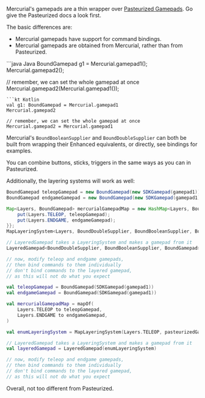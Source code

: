 Mercurial's gamepads are a thin wrapper over [Pasteurized
Gamepads](/Pasteurized). Go give the Pasteurized docs a look first.

The basic differences are:
- Mercurial gamepads have support for command bindings.
- Mercurial gamepads are obtained from Mercurial, rather than from Pasteurized.
<CodeGroup>
```java Java
BoundGamepad g1 = Mercurial.gamepad1();
Mercurial.gamepad2();

// remember, we can set the whole gamepad at once
Mercurial.gamepad2(Mercurial.gamepad1());
```
```kt Kotlin
val g1: BoundGamepad = Mercurial.gamepad1
Mercurial.gamepad2

// remember, we can set the whole gamepad at once
Mercurial.gamepad2 = Mercurial.gamepad1
```
</CodeGroup>

Mercurial's `BoundBooleanSupplier` and `BoundDoubleSupplier` can both be built
from wrapping their Enhanced equivalents, or directly, see bindings for
examples.

You can combine buttons, sticks, triggers in the same ways as you can in
Pasteurized.

Additionally, the layering systems will work as well:
<CodeGroup>
```java Java
BoundGamepad teleopGamepad = new BoundGamepad(new SDKGamepad(gamepad1));
BoundGamepad endgameGamepad = new BoundGamepad(new SDKGamepad(gamepad1));

Map<Layers, BoundGamepad> mercurialGamepadMap = new HashMap<Layers, BoundGamepad>(){{
	put(Layers.TELEOP, teleopGamepad);
	put(Layers.ENDGAME, endgameGamepad);
}};
MapLayeringSystem<Layers, BoundDoubleSupplier, BoundBooleanSupplier, BoundGamepad> enumLayeringSystem = new MapLayeringSystem<>(Layers.TELEOP, pasteurizedGamepadMap);

// LayeredGamepad takes a LayeringSystem and makes a gamepad from it
LayeredGamepad<BoundDoubleSupplier, BoundBooleanSupplier, BoundGamepad> layeredGamepad = new LayeredGamepad<>(enumLayeringSystem);

// now, modify teleop and endgame gamepads,
// then bind commands to them individually
// don't bind commands to the layered gamepad,
// as this will not do what you expect
```
```kt Kotlin
val teleopGamepad = BoundGamepad(SDKGamepad(gamepad1))
val endgameGamepad = BoundGamepad(SDKGamepad(gamepad1))

val mercurialGamepadMap = mapOf(
	Layers.TELEOP to teleopGamepad,
	Layers.ENDGAME to endgameGamepad,
)

val enumLayeringSystem = MapLayeringSystem(Layers.TELEOP, pasteurizedGamepadMap)

// LayeredGamepad takes a LayeringSystem and makes a gamepad from it
val layeredGamepad = LayeredGamepad(enumLayeringSystem)

// now, modify teleop and endgame gamepads,
// then bind commands to them individually
// don't bind commands to the layered gamepad,
// as this will not do what you expect
```
</CodeGroup>

Overall, not too different from Pasteurized.

